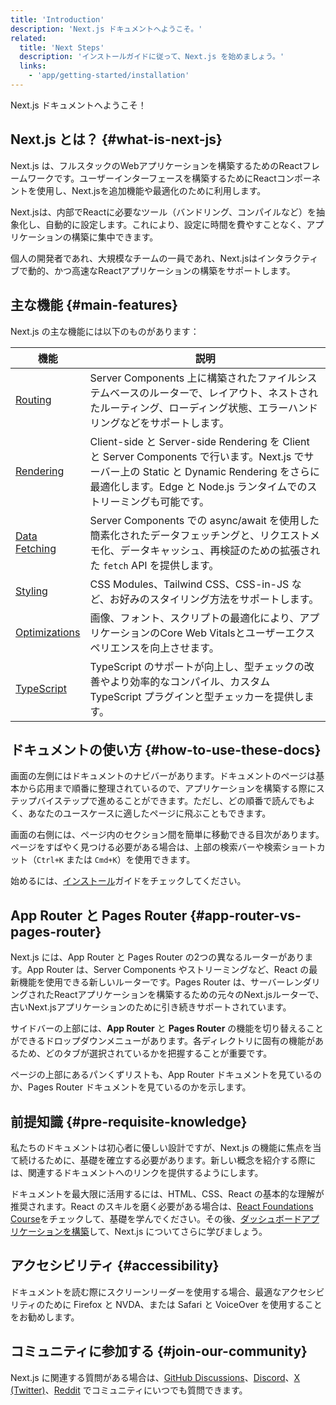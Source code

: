 ```yaml
---
title: 'Introduction'
description: 'Next.js ドキュメントへようこそ。'
related:
  title: 'Next Steps'
  description: 'インストールガイドに従って、Next.js を始めましょう。'
  links:
    - 'app/getting-started/installation'
---
```


Next.js ドキュメントへようこそ！

## Next.js とは？ {#what-is-next-js}

Next.js は、フルスタックのWebアプリケーションを構築するためのReactフレームワークです。ユーザーインターフェースを構築するためにReactコンポーネントを使用し、Next.jsを追加機能や最適化のために利用します。

Next.jsは、内部でReactに必要なツール（バンドリング、コンパイルなど）を抽象化し、自動的に設定します。これにより、設定に時間を費やすことなく、アプリケーションの構築に集中できます。

個人の開発者であれ、大規模なチームの一員であれ、Next.jsはインタラクティブで動的、かつ高速なReactアプリケーションの構築をサポートします。

## 主な機能 {#main-features}

Next.js の主な機能には以下のものがあります：

| 機能                                                               | 説明                                                                                                                                                                                                              |
| ------------------------------------------------------------------ | ----------------------------------------------------------------------------------------------------------------------------------------------------------------------------------------------------------------- |
| [Routing](/docs/app/building-your-application/routing)             | Server Components 上に構築されたファイルシステムベースのルーターで、レイアウト、ネストされたルーティング、ローディング状態、エラーハンドリングなどをサポートします。                                              |
| [Rendering](/docs/app/building-your-application/rendering)         | Client-side と Server-side Rendering を Client と Server Components で行います。Next.js でサーバー上の Static と Dynamic Rendering をさらに最適化します。Edge と Node.js ランタイムでのストリーミングも可能です。 |
| [Data Fetching](/docs/app/building-your-application/data-fetching) | Server Components での async/await を使用した簡素化されたデータフェッチングと、リクエストメモ化、データキャッシュ、再検証のための拡張された `fetch` API を提供します。                                            |
| [Styling](/docs/app/building-your-application/styling)             | CSS Modules、Tailwind CSS、CSS-in-JS など、お好みのスタイリング方法をサポートします。                                                                                                                             |
| [Optimizations](/docs/app/building-your-application/optimizing)    | 画像、フォント、スクリプトの最適化により、アプリケーションのCore Web Vitalsとユーザーエクスペリエンスを向上させます。                                                                                             |
| [TypeScript](/docs/app/api-reference/config/typescript)            | TypeScript のサポートが向上し、型チェックの改善やより効率的なコンパイル、カスタム TypeScript プラグインと型チェッカーを提供します。                                                                               |

## ドキュメントの使い方 {#how-to-use-these-docs}

画面の左側にはドキュメントのナビバーがあります。ドキュメントのページは基本から応用まで順番に整理されているので、アプリケーションを構築する際にステップバイステップで進めることができます。ただし、どの順番で読んでもよく、あなたのユースケースに適したページに飛ぶこともできます。

画面の右側には、ページ内のセクション間を簡単に移動できる目次があります。ページをすばやく見つける必要がある場合は、上部の検索バーや検索ショートカット（`Ctrl+K` または `Cmd+K`）を使用できます。

始めるには、[インストール](/docs/app/getting-started/installation)ガイドをチェックしてください。

## App Router と Pages Router {#app-router-vs-pages-router}

Next.js には、App Router と Pages Router の2つの異なるルーターがあります。App Router は、Server Components やストリーミングなど、React の最新機能を使用できる新しいルーターです。Pages Router は、サーバーレンダリングされたReactアプリケーションを構築するための元々のNext.jsルーターで、古いNext.jsアプリケーションのために引き続きサポートされています。

サイドバーの上部には、**App Router** と **Pages Router** の機能を切り替えることができるドロップダウンメニューがあります。各ディレクトリに固有の機能があるため、どのタブが選択されているかを把握することが重要です。

ページの上部にあるパンくずリストも、App Router ドキュメントを見ているのか、Pages Router ドキュメントを見ているのかを示します。

## 前提知識 {#pre-requisite-knowledge}

私たちのドキュメントは初心者に優しい設計ですが、Next.js の機能に焦点を当て続けるために、基礎を確立する必要があります。新しい概念を紹介する際には、関連するドキュメントへのリンクを提供するようにします。

ドキュメントを最大限に活用するには、HTML、CSS、React の基本的な理解が推奨されます。React のスキルを磨く必要がある場合は、[React Foundations Course](https://nextjs.org/learn/react-foundations)をチェックして、基礎を学んでください。その後、[ダッシュボードアプリケーションを構築](https://nextjs.org/learn/dashboard-app)して、Next.js についてさらに学びましょう。

## アクセシビリティ {#accessibility}

ドキュメントを読む際にスクリーンリーダーを使用する場合、最適なアクセシビリティのために Firefox と NVDA、または Safari と VoiceOver を使用することをお勧めします。

## コミュニティに参加する {#join-our-community}

Next.js に関連する質問がある場合は、[GitHub Discussions](https://github.com/vercel/next.js/discussions)、[Discord](https://discord.com/invite/bUG2bvbtHy)、[X (Twitter)](https://x.com/nextjs)、[Reddit](https://www.reddit.com/r/nextjs) でコミュニティにいつでも質問できます。
